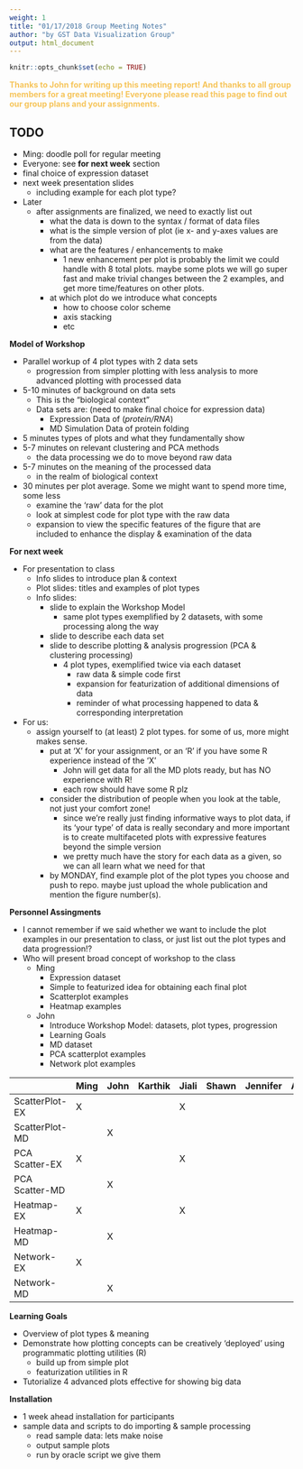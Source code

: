 ```yaml
---
weight: 1
title: "01/17/2018 Group Meeting Notes"
author: "by GST Data Visualization Group"
output: html_document
---
```


```r
knitr::opts_chunk$set(echo = TRUE)
```


**<span style="color:#F6C55B">Thanks to John for writing up this meeting report! And thanks to all group members for a great meeting! Everyone please read this page to find out our group plans and your assignments.</span>**

## TODO

- Ming: doodle poll for regular meeting
- Everyone: see **for next week** section
- final choice of expression dataset
- next week presentation slides
	- including example for each plot type?
- Later
	- after assignments are finalized, we need to exactly list out 
		- what the data is down to the syntax / format of data files
		- what is the simple version of plot (ie x- and y-axes values are from the data)
		- what are the features / enhancements to make
			- 1 new enhancement per plot is probably the limit we could handle with 8 total plots. maybe some plots we will go super fast and make trivial changes between the 2 examples, and get more time/features on other plots.
		- at which plot do we introduce what concepts
			- how to choose color scheme
			- axis stacking
			- etc

**Model of Workshop**

 - Parallel workup of 4 plot types with 2 data sets
	 - progression from simpler plotting with less analysis to more advanced plotting with processed data
 - 5-10 minutes of background on data sets 
	 - This is the "biological context"
	 - Data sets are: (need to make final choice for expression data)
		 - Expression Data of (*protein/RNA*)
		 - MD Simulation Data of protein folding
 - 5 minutes types of plots and what they fundamentally show
 - 5-7 minutes on relevant clustering and PCA methods
	 - the data processing we do to move beyond raw data
 - 5-7 minutes on the meaning of the processed data
	 - in the realm of biological context
 - 30 minutes per plot average. Some we might want to spend more time, some less
	 - examine the 'raw' data for the plot
	 - look at simplest code for plot type with the raw data
	 - expansion to view the specific features of the figure that are included to enhance the display & examination of the data
 
**For next week**
 
- For presentation to class
	- Info slides to introduce plan & context
	- Plot slides: titles and examples of plot types
	- Info slides:
		- slide to explain the Workshop Model
			- same plot types exemplified by 2 datasets, with some processing along the way
		- slide to describe each data set
		- slide to describe plotting & analysis progression (PCA & clustering processing)
			- 4 plot types, exemplified twice via each dataset
				- raw data & simple code first
				- expansion for featurization of additional dimensions of data
				- reminder of what processing happened to data & corresponding interpretation

 - For us:
	 - assign yourself to (at least) 2 plot types. for some of us, more might makes sense.
		 - put at 'X' for your assignment, or an 'R' if you have some R experience instead of the 'X'
			 - John will get data for all the MD plots ready, but has NO experience with R!
			 - each row should have some R plz
		 - consider the distribution of people when you look at the table, not just your comfort zone!
			 - since we're really just finding informative ways to plot data, if its 'your type' of data is really secondary and more important is to create multifaceted plots with expressive features beyond the simple version
			 - we pretty much have the story for each data as a given, so we can all learn what we need for that
		 - by MONDAY, find example plot of the plot types you choose and push to repo. maybe just upload the whole publication and mention the figure number(s).
	 

**Personnel Assingments**

 - I cannot remember if we said whether we want to include the plot examples in our presentation to class, or just list out the plot types and data progression!? 
 - Who will present broad concept of workshop to the class
	 - Ming
		 - Expression dataset
		 - Simple to featurized idea for obtaining each final plot
		 - Scatterplot examples
		 - Heatmap examples
	 - John
		 - Introduce Workshop Model: datasets, plot types, progression
		 - Learning Goals
		 - MD dataset
		 - PCA scatterplot examples
		 - Network plot examples
 
|  | Ming | John | Karthik | Jiali | Shawn | Jennifer | Amanda | Pawat | Sanjeev | Rachel |
|--|--|--|--|--|--|--|--|--|--|--|
| ScatterPlot-EX | X |   |  | X |  |  |  |  |  |   |
| ScatterPlot-MD |   | X |  |   |  |  |  |  |  | X |
| PCA Scatter-EX | X |   |  | X |  |  |  |  |  |   |
| PCA Scatter-MD |   | X |  |   |  |  |  |  |  | X |
| Heatmap-EX     | X |   |  | X |  |  |  |  |  |   |
| Heatmap-MD     |   | X |  |   |  |  |  |  |  | X |
| Network-EX     | X |   |  |   |  |  |  |  |  |   |
| Network-MD     |   | X |  |   |  |  |  |  |  | X |

**Learning Goals**

- Overview of plot types & meaning
- Demonstrate how plotting concepts can be creatively ‘deployed’ using programmatic plotting utilities \(R\)
	- build up from simple plot
	- featurization utilities in R
- Tutorialize 4 advanced plots effective for showing big data

**Installation**

- 1 week ahead installation for participants
- sample data and scripts to do importing & sample processing
	- read sample data: lets make noise
	- output sample plots
	- run by oracle script we give them
